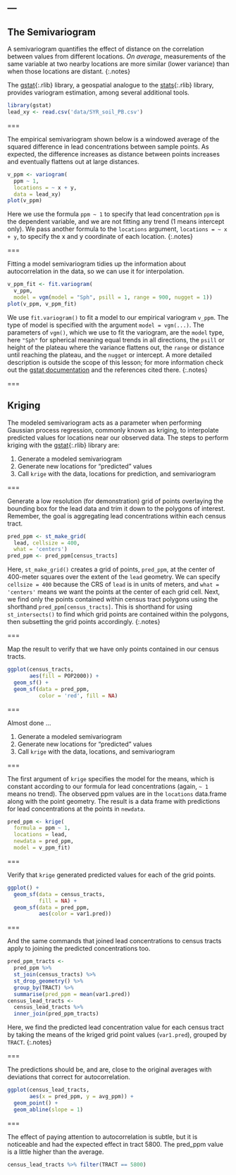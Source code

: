 ---
---
    
## The Semivariogram

A semivariogram quantifies the effect of distance on the correlation between
values from different locations. *On average*, measurements of the same variable
at two nearby locations are more similar (lower variance) than when those
locations are distant.
{:.notes}

The [gstat](){:.rlib} library, a geospatial analogue to the [stats](){:.rlib}
library, provides variogram estimation, among several additional tools.

```r
library(gstat)
lead_xy <- read.csv('data/SYR_soil_PB.csv')
```

===

The empirical semivariogram shown below is a windowed average of the squared
difference in lead concentrations between sample points.
As expected, the difference increases as distance between points increases and
eventually flattens out at large distances.

```r
v_ppm <- variogram(
  ppm ~ 1,
  locations = ~ x + y,
  data = lead_xy)
plot(v_ppm)
```

Here we use the formula `ppm ~ 1` to specify that lead concentration `ppm` is
the dependent variable, and we are not fitting any trend (1 means intercept only).
We pass another formula to the `locations` argument, `locations = ~ x + y`,
to specify the x and y coordinate of each location.
{:.notes}

===

Fitting a model semivariogram tidies up the information about autocorrelation
in the data, so we can use it for interpolation.

```r
v_ppm_fit <- fit.variogram(
  v_ppm,
  model = vgm(model = "Sph", psill = 1, range = 900, nugget = 1))
plot(v_ppm, v_ppm_fit)
```

We use `fit.variogram()` to fit a model to our empirical variogram `v_ppm`. The type of 
model is specified with the argument `model = vgm(...)`.
The parameters of `vgm()`, which we use to fit the variogram,
are the `model` type, here `"Sph"` for spherical meaning equal trends in all directions,
the `psill` or height of the plateau where the variance flattens out, the `range` or distance 
until reaching the plateau, and the `nugget` or intercept.
A more detailed description is outside the scope of this
lesson; for more information check out the [gstat documentation](https://cran.r-project.org/web/packages/gstat/index.html) 
and the references cited there.
{:.notes}

===

## Kriging

The modeled semivariogram acts as a parameter when performing Gaussian process regression, commonly known as kriging, to
interpolate predicted values for locations near our observed data. 
The steps to perform kriging with the [gstat](){:.rlib} library are:

1. Generate a modeled semivariogram
1. Generate new locations for "predicted" values
1. Call `krige` with the data, locations for prediction, and semivariogram

===

Generate a low resolution (for demonstration) grid of points overlaying the
bounding box for the lead data and trim it down to the polygons of interest.
Remember, the goal is aggregating lead concentrations within each census tract.

```r
pred_ppm <- st_make_grid(
  lead, cellsize = 400,
  what = 'centers')
pred_ppm <- pred_ppm[census_tracts]
```

Here, `st_make_grid()` creates a grid of points, `pred_ppm`, at the center of 400-meter squares over the
extent of the `lead` geometry. We can specify `cellsize = 400` because the CRS of `lead` is
in units of meters, and `what = 'centers'` means we want the points at the center of each
grid cell. Next, we find only the points contained
within census tract polygons using the shorthand `pred_ppm[census_tracts]`. This is shorthand for
using `st_intersects()` to find which grid points are contained within the polygons, then subsetting the 
grid points accordingly.
{:.notes}

===

Map the result to verify that we have only points contained in our census tracts.

```r
ggplot(census_tracts,
       aes(fill = POP2000)) +
  geom_sf() +
  geom_sf(data = pred_ppm,
          color = 'red', fill = NA)
```

===

Almost done ...

1. Generate a modeled semivariogram
1. Generate new locations for "predicted" values
1. Call `krige` with the data, locations, and semivariogram

===

The first argument of `krige` specifies the model for the means, which is constant according to our 
formula for lead concentrations (again, `~ 1` means no trend). 
The observed ppm values are in the `locations` data.frame along with the point geometry. 
The result is a data frame with predictions for lead concentrations at the points in `newdata`.

```r
pred_ppm <- krige(
  formula = ppm ~ 1,
  locations = lead,
  newdata = pred_ppm,
  model = v_ppm_fit)
```

===

Verify that `krige` generated predicted values for each of the grid points.

```r
ggplot() + 
  geom_sf(data = census_tracts,
          fill = NA) +
  geom_sf(data = pred_ppm,
          aes(color = var1.pred))
```

===

And the same commands that joined lead concentrations to census tracts apply to
joining the predicted concentrations too.

```r
pred_ppm_tracts <-
  pred_ppm %>%
  st_join(census_tracts) %>%
  st_drop_geometry() %>%
  group_by(TRACT) %>%
  summarise(pred_ppm = mean(var1.pred))
census_lead_tracts <- 
  census_lead_tracts %>%
  inner_join(pred_ppm_tracts)
```

Here, we find the predicted lead concentration value for each census tract
by taking the means of the kriged grid point values (`var1.pred`), 
grouped by `TRACT`.
{:.notes}

===

The predictions should be, and are, close to the original averages with
deviations that correct for autocorrelation.

```r
ggplot(census_lead_tracts,
       aes(x = pred_ppm, y = avg_ppm)) +
  geom_point() +
  geom_abline(slope = 1)
```

===

The effect of paying attention to autocorrelation is subtle, but it is noticeable and had the expected effect in tract 5800. The pred_ppm value is a little higher than the average.

```r
census_lead_tracts %>% filter(TRACT == 5800)
```
